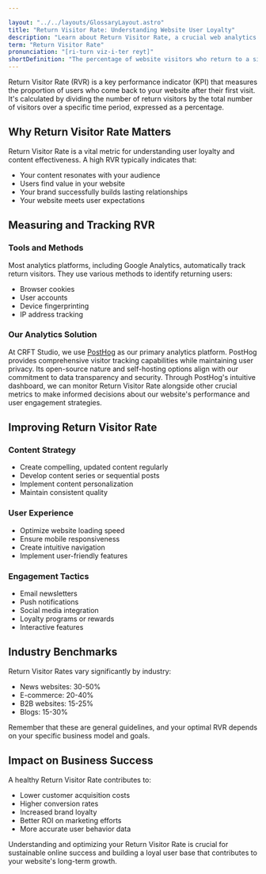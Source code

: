 ```yaml
---

layout: "../../layouts/GlossaryLayout.astro"
title: "Return Visitor Rate: Understanding Website User Loyalty"
description: "Learn about Return Visitor Rate, a crucial web analytics metric that measures the percentage of users who come back to your website after their initial visit."
term: "Return Visitor Rate"
pronunciation: "[ri-turn viz-i-ter reyt]"
shortDefinition: "The percentage of website visitors who return to a site after their initial visit, indicating user engagement and content value."
---
```


Return Visitor Rate (RVR) is a key performance indicator (KPI) that measures the proportion of users who come back to your website after their first visit. It's calculated by dividing the number of return visitors by the total number of visitors over a specific time period, expressed as a percentage.

## Why Return Visitor Rate Matters

Return Visitor Rate is a vital metric for understanding user loyalty and content effectiveness. A high RVR typically indicates that:
- Your content resonates with your audience
- Users find value in your website
- Your brand successfully builds lasting relationships
- Your website meets user expectations

## Measuring and Tracking RVR

### Tools and Methods
Most analytics platforms, including Google Analytics, automatically track return visitors. They use various methods to identify returning users:
- Browser cookies
- User accounts
- Device fingerprinting
- IP address tracking

### Our Analytics Solution
At CRFT Studio, we use [PostHog](https://posthog.com) as our primary analytics platform. PostHog provides comprehensive visitor tracking capabilities while maintaining user privacy. Its open-source nature and self-hosting options align with our commitment to data transparency and security. Through PostHog's intuitive dashboard, we can monitor Return Visitor Rate alongside other crucial metrics to make informed decisions about our website's performance and user engagement strategies.

## Improving Return Visitor Rate

### Content Strategy
- Create compelling, updated content regularly
- Develop content series or sequential posts
- Implement content personalization
- Maintain consistent quality

### User Experience
- Optimize website loading speed
- Ensure mobile responsiveness
- Create intuitive navigation
- Implement user-friendly features

### Engagement Tactics
- Email newsletters
- Push notifications
- Social media integration
- Loyalty programs or rewards
- Interactive features

## Industry Benchmarks

Return Visitor Rates vary significantly by industry:
- News websites: 30-50%
- E-commerce: 20-40%
- B2B websites: 15-25%
- Blogs: 15-30%

Remember that these are general guidelines, and your optimal RVR depends on your specific business model and goals.

## Impact on Business Success

A healthy Return Visitor Rate contributes to:
- Lower customer acquisition costs
- Higher conversion rates
- Increased brand loyalty
- Better ROI on marketing efforts
- More accurate user behavior data

Understanding and optimizing your Return Visitor Rate is crucial for sustainable online success and building a loyal user base that contributes to your website's long-term growth.
